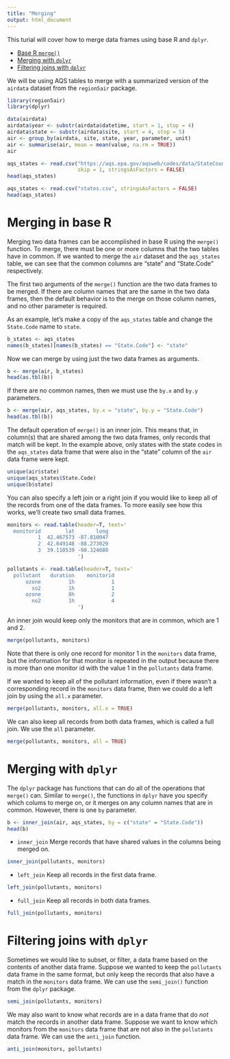 ```yaml
---
title: "Merging"
output: html_document
---
```


This turial will cover how to merge data frames using base R and `dplyr`. 

- [Base R `merge()`](#base)
- [Merging with `dplyr`](#dplyr)
- [Filtering joins with `dplyr`](#filter)

We will be using AQS tables to merge with a summarized version of the `airdata` dataset
from the `region5air` package.

```r
library(region5air)
library(dplyr)

data(airdata)
airdata$year <- substr(airdata$datetime, start = 1, stop = 4)
airdata$state <- substr(airdata$site, start = 4, stop = 5)
air <- group_by(airdata, site, state, year, parameter, unit)
air <- summarise(air, mean = mean(value, na.rm = TRUE))
air
```

```r
aqs_states <- read.csv("https://aqs.epa.gov/aqsweb/codes/data/StateCountyCodes.csv",
                       skip = 1, stringsAsFactors = FALSE)
head(aqs_states)
```

```r
aqs_states <- read.csv("states.csv", stringsAsFactors = FALSE)
head(aqs_states)
```

# Merging in base R {#base}

Merging two data frames can be accomplished in base R using the `merge()` function. 
To merge, there must be one or more columns that the two tables have in common. If we 
wanted to merge the `air` dataset and the `aqs_states` table, we can see that the common
columns are "state" and "State.Code" respectively.

The first two arguments of the `merge()` function are the two data frames to be merged. 
If there are column names that are the same in the two data frames, then the default 
behavior is to the merge on those column names, and no other parameter is required.

As an example, let's make a copy of the `aqs_states` table and change the `State.Code`
name to `state`.

```r
b_states <- aqs_states
names(b_states)[names(b_states) == "State.Code"] <- "state"
```

Now we can merge by using just the two data frames as arguments.

```r
b <- merge(air, b_states)
head(as.tbl(b))
```

If there are no common names, then we must use the `by.x` and `by.y` parameters. 

```r
b <- merge(air, aqs_states, by.x = "state", by.y = "State.Code")
head(as.tbl(b))
```

The default operation of `merge()` is an inner join. This means that, in column(s) that
are shared among the two data frames, only records that match will be kept. In the example
above, only states with the state codes in the `aqs_states` data frame that were also in
the "state" column of the `air` data frame were kept.

```r
unique(air$state)
unique(aqs_states$State.Code)
unique(b$state)
```

You can also specify a left join or a right join if you would like to keep all of the
records from one of the data frames. To more easily see how this works, we'll create two
small data frames.

```r
monitors <- read.table(header=T, text='
  monitorid        lat       long                 
          1  42.467573 -87.810047     
          2  42.049148 -88.273029
          3  39.110539 -90.324080
                       ')

pollutants <- read.table(header=T, text='
  pollutant   duration    monitorid                 
      ozone         1h            1
        so2         1h            1
      ozone         8h            2
        no2         1h            4
                       ')
```

An inner join would keep only the monitors that are in common, which are 1 and 2.

```r
merge(pollutants, monitors)
```

Note that there is only one record for monitor 1 in the `monitors` data frame,
but the information for that monitor is repeated in the output because there is more
than one monitor id with the value 1 in the `pollutants` data frame.

If we wanted to keep all of the pollutant information, even if there wasn't a 
corresponding record in the `monitors` data frame, then we could do a left join
by using the `all.x` parameter.

```r
merge(pollutants, monitors, all.x = TRUE)
```

We can also keep all records from both data frames, which is called a full join. We
use the `all` parameter.

```r
merge(pollutants, monitors, all = TRUE)
```

# Merging with `dplyr` {#dplyr}

The `dplyr` package has functions that can do all of the operations that `merge()` can.
Similar to `merge()`, the functions in `dplyr` have you specify which colums to merge on,
or it merges on any column names that are in common. However, there is one `by` parameter.

```r
b <- inner_join(air, aqs_states, by = c("state" = "State.Code"))
head(b)
```

- `inner_join` Merge records that have shared values in the columns being merged on.

```r
inner_join(pollutants, monitors)
```

- `left_join` Keep all records in the first data frame.

```r
left_join(pollutants, monitors)
```

- `full_join` Keep all records in both data frames.

```r
full_join(pollutants, monitors)
```

# Filtering joins with `dplyr`{#filter}

Sometimes we would like to subset, or filter, a data frame based on the contents of
another data frame. Suppose we wanted to keep the `pollutants` data frame in the same
format, but only keep the records that also have a match in the `monitors` data
frame. We can use the `semi_join()` function from the `dplyr` package.

```r
semi_join(pollutants, monitors)
```

We may also want to know what records are in a data frame that do _not_ match the records
in another data frame. Suppose we want to know which monitors from the `monitors` data
frame that are not also in the `pollutants` data frame. We can use the `anti_join` function.

```r
anti_join(monitors, pollutants)
```
